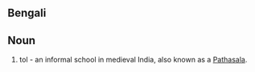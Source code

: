 ==Bengali==

==Noun==

# tol - an informal school in medieval India, also known as a  [[Pathasala]].